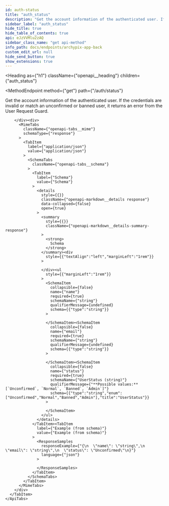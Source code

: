 ```yaml
---
id: auth-status
title: "auth_status"
description: "Get the account information of the authenticated user. If the credentials are invalid or match an unconfirmed or banned user, it returns an error from the User Request Guard."
sidebar_label: "auth_status"
hide_title: true
hide_table_of_contents: true
api: eJzVVMlu2zAQ
sidebar_class_name: "get api-method"
info_path: docs/endpoints/archypix-app-back
custom_edit_url: null
hide_send_button: true
show_extensions: true
---
```



<Heading
  as={"h1"}
  className={"openapi__heading"}
  children={"auth_status"}
>
</Heading>

<MethodEndpoint
  method={"get"}
  path={"/auth/status"}
>
  
</MethodEndpoint>



Get the account information of the authenticated user. If the credentials are invalid or match an unconfirmed or banned user, it returns an error from the User Request Guard.

<div>
  <div>
    <ApiTabs
      label={undefined}
      id={undefined}
    >
      <TabItem
        label={"200"}
        value={"200"}
      >
        <div>
          
          
          
          
          
        </div><div>
          <MimeTabs
            className={"openapi-tabs__mime"}
            schemaType={"response"}
          >
            <TabItem
              label={"application/json"}
              value={"application/json"}
            >
              <SchemaTabs
                className={"openapi-tabs__schema"}
              >
                <TabItem
                  label={"Schema"}
                  value={"Schema"}
                >
                  <details
                    style={{}}
                    className={"openapi-markdown__details response"}
                    data-collapsed={false}
                    open={true}
                  >
                    <summary
                      style={{}}
                      className={"openapi-markdown__details-summary-response"}
                    >
                      <strong>
                        Schema
                      </strong>
                    </summary><div
                      style={{"textAlign":"left","marginLeft":"1rem"}}
                    >
                      
                    </div><ul
                      style={{"marginLeft":"1rem"}}
                    >
                      <SchemaItem
                        collapsible={false}
                        name={"name"}
                        required={true}
                        schemaName={"string"}
                        qualifierMessage={undefined}
                        schema={{"type":"string"}}
                      >
                        
                      </SchemaItem><SchemaItem
                        collapsible={false}
                        name={"email"}
                        required={true}
                        schemaName={"string"}
                        qualifierMessage={undefined}
                        schema={{"type":"string"}}
                      >
                        
                      </SchemaItem><SchemaItem
                        collapsible={false}
                        name={"status"}
                        required={true}
                        schemaName={"UserStatus (string)"}
                        qualifierMessage={"**Possible values:** [`Unconfirmed`, `Normal`, `Banned`, `Admin`]"}
                        schema={{"type":"string","enum":["Unconfirmed","Normal","Banned","Admin"],"title":"UserStatus"}}
                      >
                        
                      </SchemaItem>
                    </ul>
                  </details>
                </TabItem><TabItem
                  label={"Example (from schema)"}
                  value={"Example (from schema)"}
                >
                  <ResponseSamples
                    responseExample={"{\n  \"name\": \"string\",\n  \"email\": \"string\",\n  \"status\": \"Unconfirmed\"\n}"}
                    language={"json"}
                  >
                    
                  </ResponseSamples>
                </TabItem>
              </SchemaTabs>
            </TabItem>
          </MimeTabs>
        </div>
      </TabItem>
    </ApiTabs>
  </div>
</div>
